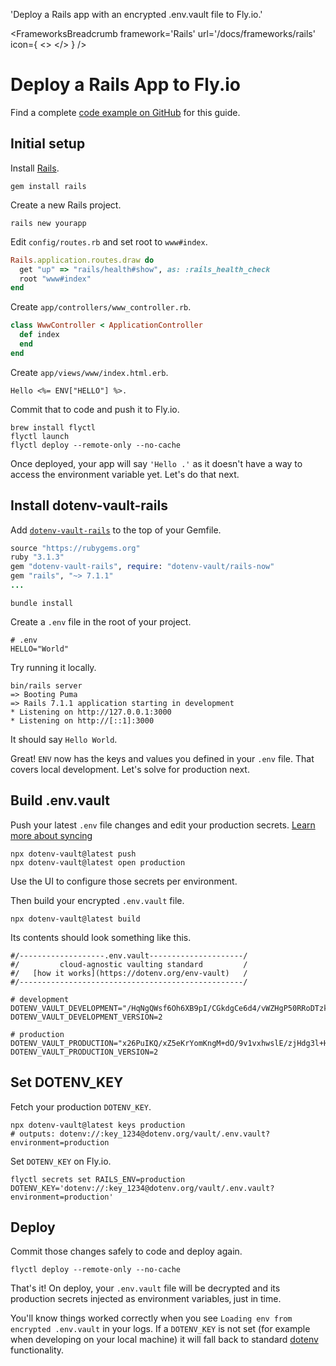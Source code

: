 

  'Deploy a Rails app with an encrypted .env.vault file to Fly.io.'

<FrameworksBreadcrumb framework='Rails' url='/docs/frameworks/rails' icon={
  <>
    <RailsIcon className="h-9 w-9 text-[#CC0000]"/>
    <FlyIcon className="h-9 w-9 text-[#7B3BE2]"/>
  </>
} />
# Deploy a Rails App to Fly.io
<GuideHeading lead={description} />

<Note>
  Find a complete <a href="https://github.com/dotenv-org/examples/tree/master/rails/fly">code example on GitHub</a> for this guide.
</Note>

## Initial setup

Install [Rails](https://github.com/rails/rails).

```
gem install rails
```

Create a new Rails project.

```
rails new yourapp
```

Edit `config/routes.rb` and set root to `www#index`.

```ruby {{ title: 'config/routes.rb' }}
Rails.application.routes.draw do
  get "up" => "rails/health#show", as: :rails_health_check
  root "www#index"
end
```

Create `app/controllers/www_controller.rb`.

```ruby {{ title: 'app/controllers/www_controller.rb' }}
class WwwController < ApplicationController
  def index
  end
end
```

Create `app/views/www/index.html.erb`.

```erb {{ title: 'app/views/www/index.html.erb' }}
Hello <%= ENV["HELLO"] %>.
```

Commit that to code and push it to Fly.io.

```shell
brew install flyctl
flyctl launch
flyctl deploy --remote-only --no-cache
```

<ScreenshotBrowser url="/assets/img/docs/hello-blank.png" www="yourapp.fly.dev" />

Once deployed, your app will say `'Hello .'` as it doesn't have a way to access the environment variable yet. Let's do that next.

## Install dotenv-vault-rails

Add [`dotenv-vault-rails`](https://github.com/dotenv-org/dotenv-vault-ruby) to the top of your Gemfile.

```ruby {{ title: 'Gemfile' }}
source "https://rubygems.org"
ruby "3.1.3"
gem "dotenv-vault-rails", require: "dotenv-vault/rails-now"
gem "rails", "~> 7.1.1"
...
```
```shell
bundle install
```

Create a `.env` file in the root of your project.

```shell {{ title: '.env' }}
# .env
HELLO="World"
```

Try running it locally.

```shell
bin/rails server
=> Booting Puma
=> Rails 7.1.1 application starting in development
* Listening on http://127.0.0.1:3000
* Listening on http://[::1]:3000
```

It should say `Hello World`.

<ScreenshotBrowser url='/assets/img/docs/nextjs-hello-world.png' />

Great! `ENV` now has the keys and values you defined in your `.env` file. That covers local development. Let's solve for production next.

## Build .env.vault

Push your latest `.env` file changes and edit your production secrets. [Learn more about syncing](/docs/tutorials/sync)

```shell
npx dotenv-vault@latest push
npx dotenv-vault@latest open production
```

Use the UI to configure those secrets per environment.

<ScreenshotBrowser url="/assets/img/docs/edit-production-value.gif" www="www.dotenv.org" />

Then build your encrypted `.env.vault` file.

```shell
npx dotenv-vault@latest build
```

Its contents should look something like this.

```shell {{ title: '.env.vault' }}
#/-------------------.env.vault---------------------/
#/         cloud-agnostic vaulting standard         /
#/   [how it works](https://dotenv.org/env-vault)   /
#/--------------------------------------------------/

# development
DOTENV_VAULT_DEVELOPMENT="/HqNgQWsf6Oh6XB9pI/CGkdgCe6d4/vWZHgP50RRoDTzkzPQk/xOaQs="
DOTENV_VAULT_DEVELOPMENT_VERSION=2

# production
DOTENV_VAULT_PRODUCTION="x26PuIKQ/xZ5eKrYomKngM+dO/9v1vxhwslE/zjHdg3l+H6q6PheB5GVDVIbZg=="
DOTENV_VAULT_PRODUCTION_VERSION=2
```

## Set DOTENV_KEY

Fetch your production `DOTENV_KEY`.

```shell
npx dotenv-vault@latest keys production
# outputs: dotenv://:key_1234@dotenv.org/vault/.env.vault?environment=production
```

Set `DOTENV_KEY` on Fly.io.

```shell
flyctl secrets set RAILS_ENV=production DOTENV_KEY='dotenv://:key_1234@dotenv.org/vault/.env.vault?environment=production'
```

## Deploy

Commit those changes safely to code and deploy again.

```shell
flyctl deploy --remote-only --no-cache
```

That's it! On deploy, your `.env.vault` file will be decrypted and its production secrets injected as environment variables‚ just in time.

<ScreenshotBrowser url='/assets/img/docs/hello-production.png' www='yourapp.fly.dev' />

You'll know things worked correctly when you see `Loading env from encrypted .env.vault` in your logs. If a `DOTENV_KEY` is not set (for example when developing on your local machine) it will fall back to standard [dotenv](https://github.com/bkeepers/dotenv) functionality.

<ScreenshotBrowser url="/assets/img/docs/fly-logs-vault-rails.png" www="flyctl logs" />

<WellDone/>
